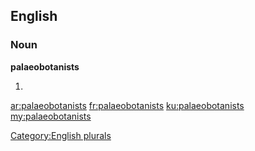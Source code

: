 ==English==

===Noun===
'''palaeobotanists'''

# {{plural of|palaeobotanist}}

[[Category:English plurals]]

[[ar:palaeobotanists]]
[[fr:palaeobotanists]]
[[ku:palaeobotanists]]
[[my:palaeobotanists]]